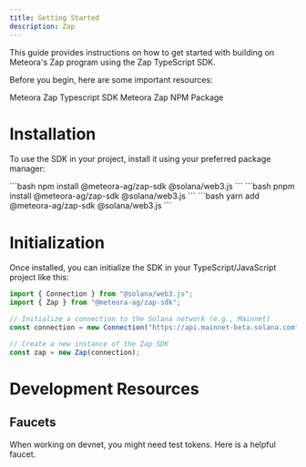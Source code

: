 ```yaml
---
title: Getting Started
description: Zap
---
```


This guide provides instructions on how to get started with building on Meteora's Zap program using the Zap TypeScript SDK.

Before you begin, here are some important resources:

<CardGroup cols={2}>
  <Card title="Typescript SDK" icon="node-js" iconType="solid" href="https://github.com/MeteoraAg/zap-sdk">
    Meteora Zap Typescript SDK
  </Card>
  <Card title="Zap NPM Package" icon="npm" iconType="solid" href="https://www.npmjs.com/package/@meteora-ag/zap-sdk">
    Meteora Zap NPM Package
  </Card>
</CardGroup>

# Installation

To use the SDK in your project, install it using your preferred package manager:

<Tabs>
  <Tab title="npm">
    ```bash
    npm install @meteora-ag/zap-sdk @solana/web3.js
    ```
  </Tab>
  <Tab title="pnpm">
    ```bash
    pnpm install @meteora-ag/zap-sdk @solana/web3.js
    ```
  </Tab>
  <Tab title="yarn">
    ```bash
    yarn add @meteora-ag/zap-sdk @solana/web3.js
    ```
  </Tab>
</Tabs>

# Initialization

Once installed, you can initialize the SDK in your TypeScript/JavaScript project like this:

```typescript
import { Connection } from "@solana/web3.js";
import { Zap } from "@meteora-ag/zap-sdk";

// Initialize a connection to the Solana network (e.g., Mainnet)
const connection = new Connection("https://api.mainnet-beta.solana.com");

// Create a new instance of the Zap SDK
const zap = new Zap(connection);
```

# Development Resources

## Faucets

<CardGroup cols={1}>
  <Card title="Devnet Faucet" icon="faucet" href="https://faucet.raccoons.dev/">
    <p>When working on devnet, you might need test tokens. Here is a helpful faucet.</p>
  </Card>
</CardGroup>